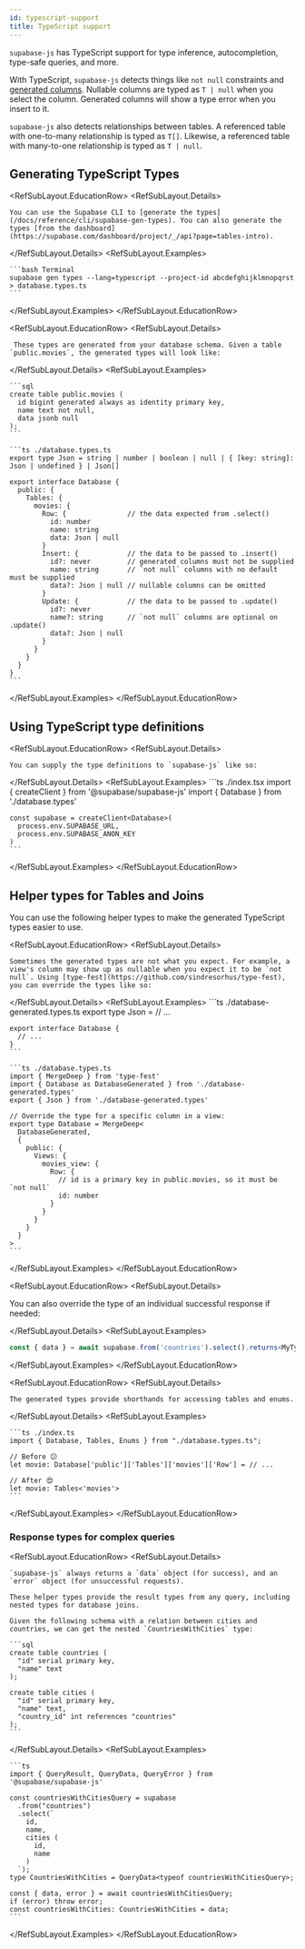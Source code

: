 ```yaml
---
id: typescript-support
title: TypeScript support
---
```


`supabase-js` has TypeScript support for type inference, autocompletion, type-safe queries, and more.

With TypeScript, `supabase-js` detects things like `not null` constraints and [generated columns](https://www.postgresql.org/docs/current/ddl-generated-columns.html). Nullable columns are typed as `T | null` when you select the column. Generated columns will show a type error when you insert to it.

`supabase-js` also detects relationships between tables. A referenced table with one-to-many relationship is typed as `T[]`. Likewise, a referenced table with many-to-one relationship is typed as `T | null`.

## Generating TypeScript Types

<RefSubLayout.EducationRow>
  <RefSubLayout.Details>

    You can use the Supabase CLI to [generate the types](/docs/reference/cli/supabase-gen-types). You can also generate the types [from the dashboard](https://supabase.com/dashboard/project/_/api?page=tables-intro).

  </RefSubLayout.Details>
  <RefSubLayout.Examples>

    ```bash Terminal
    supabase gen types --lang=typescript --project-id abcdefghijklmnopqrst > database.types.ts
    ```

  </RefSubLayout.Examples>
</RefSubLayout.EducationRow>

<RefSubLayout.EducationRow>
  <RefSubLayout.Details>

     These types are generated from your database schema. Given a table `public.movies`, the generated types will look like:

  </RefSubLayout.Details>
  <RefSubLayout.Examples>

    ```sql
    create table public.movies (
      id bigint generated always as identity primary key,
      name text not null,
      data jsonb null
    );
    ```

    ```ts ./database.types.ts
    export type Json = string | number | boolean | null | { [key: string]: Json | undefined } | Json[]

    export interface Database {
      public: {
        Tables: {
          movies: {
            Row: {               // the data expected from .select()
              id: number
              name: string
              data: Json | null
            }
            Insert: {            // the data to be passed to .insert()
              id?: never         // generated columns must not be supplied
              name: string       // `not null` columns with no default must be supplied
              data?: Json | null // nullable columns can be omitted
            }
            Update: {            // the data to be passed to .update()
              id?: never
              name?: string      // `not null` columns are optional on .update()
              data?: Json | null
            }
          }
        }
      }
    }
    ```

  </RefSubLayout.Examples>
</RefSubLayout.EducationRow>

## Using TypeScript type definitions

<RefSubLayout.EducationRow>
  <RefSubLayout.Details>

    You can supply the type definitions to `supabase-js` like so:

  </RefSubLayout.Details>
  <RefSubLayout.Examples>
    ```ts ./index.tsx
    import { createClient } from '@supabase/supabase-js'
    import { Database } from './database.types'

    const supabase = createClient<Database>(
      process.env.SUPABASE_URL,
      process.env.SUPABASE_ANON_KEY
    )
    ```

  </RefSubLayout.Examples>
</RefSubLayout.EducationRow>

## Helper types for Tables and Joins

You can use the following helper types to make the generated TypeScript types easier to use.

<RefSubLayout.EducationRow>
  <RefSubLayout.Details>

    Sometimes the generated types are not what you expect. For example, a view's column may show up as nullable when you expect it to be `not null`. Using [type-fest](https://github.com/sindresorhus/type-fest), you can override the types like so:

  </RefSubLayout.Details>
  <RefSubLayout.Examples>
    ```ts ./database-generated.types.ts
    export type Json = // ...

    export interface Database {
      // ...
    }
    ```

    ```ts ./database.types.ts
    import { MergeDeep } from 'type-fest'
    import { Database as DatabaseGenerated } from './database-generated.types'
    export { Json } from './database-generated.types'

    // Override the type for a specific column in a view:
    export type Database = MergeDeep<
      DatabaseGenerated,
      {
        public: {
          Views: {
            movies_view: {
              Row: {
                // id is a primary key in public.movies, so it must be `not null`
                id: number
              }
            }
          }
        }
      }
    >
    ```

  </RefSubLayout.Examples>
</RefSubLayout.EducationRow>

<RefSubLayout.EducationRow>
<RefSubLayout.Details>

You can also override the type of an individual successful response if needed:

</RefSubLayout.Details>
<RefSubLayout.Examples>

```ts
const { data } = await supabase.from('countries').select().returns<MyType>()
```

</RefSubLayout.Examples>
</RefSubLayout.EducationRow>

<RefSubLayout.EducationRow>
  <RefSubLayout.Details>

    The generated types provide shorthands for accessing tables and enums.

  </RefSubLayout.Details>
  <RefSubLayout.Examples>

    ```ts ./index.ts
    import { Database, Tables, Enums } from "./database.types.ts";

    // Before 😕
    let movie: Database['public']['Tables']['movies']['Row'] = // ...

    // After 😍
    let movie: Tables<'movies'>
    ```

  </RefSubLayout.Examples>
</RefSubLayout.EducationRow>

### Response types for complex queries

<RefSubLayout.EducationRow>
  <RefSubLayout.Details>

    `supabase-js` always returns a `data` object (for success), and an `error` object (for unsuccessful requests).

    These helper types provide the result types from any query, including nested types for database joins.

    Given the following schema with a relation between cities and countries, we can get the nested `CountriesWithCities` type:

    ```sql
    create table countries (
      "id" serial primary key,
      "name" text
    );

    create table cities (
      "id" serial primary key,
      "name" text,
      "country_id" int references "countries"
    );
    ```

  </RefSubLayout.Details>
  <RefSubLayout.Examples>

    ```ts
    import { QueryResult, QueryData, QueryError } from '@supabase/supabase-js'

    const countriesWithCitiesQuery = supabase
      .from("countries")
      .select(`
        id,
        name,
        cities (
          id,
          name
        )
      `);
    type CountriesWithCities = QueryData<typeof countriesWithCitiesQuery>;

    const { data, error } = await countriesWithCitiesQuery;
    if (error) throw error;
    const countriesWithCities: CountriesWithCities = data;
    ```

  </RefSubLayout.Examples>
</RefSubLayout.EducationRow>
